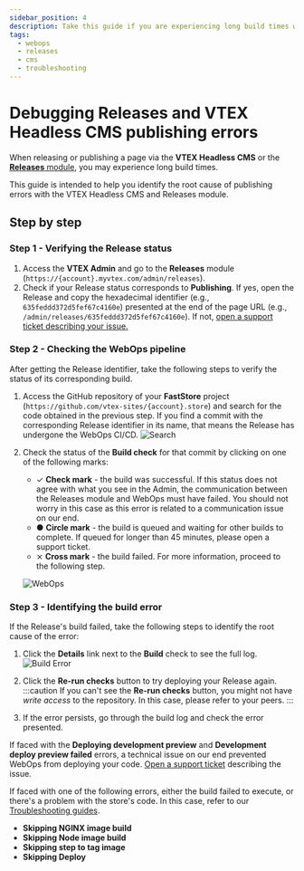```yaml
---
sidebar_position: 4
description: Take this guide if you are experiencing long build times when publishing a page via the VTEX Headless CMS or the Releases module.
tags:
  - webops
  - releases
  - cms
  - troubleshooting
---
```



# Debugging Releases and VTEX Headless CMS publishing errors

When releasing or publishing a page via the **VTEX Headless CMS** or the [**Releases** module](https://help.vtex.com/en/tutorial/releases-module-beta--n2tN0WX5I6MJMbrJrS0Kb), you may experience long build times. 

This guide is intended to help you identify the root cause of publishing errors with the VTEX Headless CMS and Releases module.

## Step by step

### Step 1 - Verifying the Release status

1. Access the **VTEX Admin** and go to the **Releases** module (`https://{account}.myvtex.com/admin/releases`).
2. Check if your Release status corresponds to **Publishing**. If yes, open the Release and copy the hexadecimal identifier (e.g., `635feddd372d5fef67c4160e`) presented at the end of the page URL (e.g., `/admin/releases/635feddd372d5fef67c4160e`). If not, [open a support ticket describing your issue.](https://help.vtex.com/support)

### Step 2 - Checking the WebOps pipeline

After getting the Release identifier, take the following steps to verify the status of its corresponding build.

1. Access the GitHub repository of your **FastStore** project (`https://github.com/vtex-sites/{account}.store`) and search for the code obtained in the previous step. If you find a commit with the corresponding Release identifier in its name, that means the Release has undergone the WebOps CI/CD.
   ![Search](https://vtexhelp.vtexassets.com/assets/docs/src/search-commit___d0d057d83fe4bc0d22c671edbc1e67d0.png)

2. Check the status of the **Build check** for that commit by clicking on one of the following marks:

   - <span className="text-lg text-green-500">✓</span> <strong>Check mark</strong> - the build was successful. If this status does not agree with what you see in the Admin, the communication between the Releases module and WebOps must have failed. You should not worry in this case as this error is related to a communication issue on our end.
   - <span className="text-lg text-yellow-500">●</span> <strong>Circle mark</strong> - the build is queued and waiting for other builds to complete. If queued for longer than 45 minutes, please <a hred="https://help.vtex.com/support">open a support ticket.</a>
   - <span className="text-4xl text-red-500">⨯</span> <strong>Cross mark</strong> - the build failed. For more information, proceed to the following step.

   ![WebOps](https://vtexhelp.vtexassets.com/assets/docs/src/webops-status___2ca8db09504fb7786b8e17bc3ec521c6.png)

### Step 3 - Identifying the build error

If the Release's build failed, take the following steps to identify the root cause of the error:

1. Click the **Details** link next to the **Build** check to see the full log.
   ![Build Error](https://vtexhelp.vtexassets.com/assets/docs/src/build-error___a5b58222b3f9efc3352f51b3cfd36d0c.png)
2. Click the **Re-run checks** button to try deploying your Release again. 
   :::caution
   If you can't see the **Re-run checks** button, you might not have *write access* to the repository. In this case, please refer to your peers.
   :::

3. If the error persists, go through the build log and check the error presented.

If faced with the **Deploying development preview** and **Development deploy preview failed** errors, a technical issue on our end prevented WebOps from deploying your code. [Open a support ticket](https://help.vtex.com/support) describing the issue.

If faced with one of the following errors, either the build failed to execute, or there's a problem with the store's code. In this case, refer to our [Troubleshooting guides](/how-to-guides/troubleshooting).

- **Skipping NGINX image build**
- **Skipping Node image build** 
- **Skipping step to tag image**
- **Skipping Deploy** 
